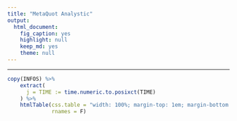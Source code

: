 ```yaml
---
title: "MetaQuot Analystic"
output:
  html_document:
    fig_caption: yes
    highlight: null
    keep_md: yes
    theme: null
---
```


***
```r
copy(INFOS) %>%
    extract(
      j = TIME := time.numeric.to.posixct(TIME)
    ) %>%
    htmlTable(css.table = "width: 100%; margin-top: 1em; margin-bottom: 1em;",
              rnames = F)
```

